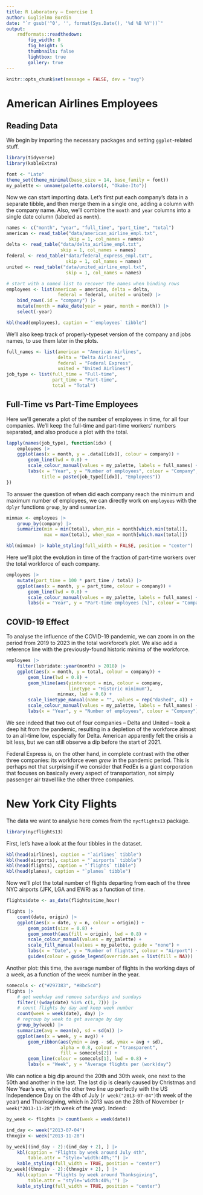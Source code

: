 ```yaml
---
title: R Laboratory – Exercise 1
author: Guglielmo Bordin
date: "`r gsub('^0', '', format(Sys.Date(), '%d %B %Y'))`"
output:
    rmdformats::readthedown:
        fig_width: 8
        fig_height: 5
        thumbnails: false
        lightbox: true
        gallery: true
---
```


```r
knitr::opts_chunk$set(message = FALSE, dev = "svg")
```

# American Airlines Employees
## Reading Data
We begin by importing the necessary packages and setting `ggplot`-related
stuff.

```r
library(tidyverse)
library(kableExtra)

font <- "Lato"
theme_set(theme_minimal(base_size = 14, base_family = font))
my_palette <- unname(palette.colors(4, "Okabe-Ito"))
```

Now we can start importing data. Let’s first put each company’s data in a
separate tibble, and then merge them in a single one, adding a column with
the company name. Also, we’ll combine the `month` and `year` columns into 
a single date column (labeled as `month`).

```r
names <- c("month", "year", "full_time", "part_time", "total")
american <- read_table("data/american_airline_empl.txt",
                       skip = 1, col_names = names)
delta <- read_table("data/delta_airline_empl.txt",
                    skip = 1, col_names = names)
federal <- read_table("data/federal_express_empl.txt",
                      skip = 1, col_names = names)
united <- read_table("data/united_airline_empl.txt",
                      skip = 1, col_names = names)

# start with a named list to recover the names when binding rows
employees <- list(american = american, delta = delta,
                   federal = federal, united = united) |>
    bind_rows(.id = "company") |>
    mutate(month = make_date(year = year, month = month)) |>
    select(-year)
```
```r
kbl(head(employees), caption = "`employees` tibble")
```

We’ll also keep track of properly-typeset version of the company and jobs
names, to use them later in the plots.

```r
full_names <- list(american = "American Airlines",
                   delta = "Delta Airlines",
                   federal = "Federal Express",
                   united = "United Airlines")
job_type <- list(full_time = "Full-time",
                 part_time = "Part-time",
                 total = "Total")
```

## Full-Time vs Part-Time Employees
Here we’ll generate a plot of the number of employees in time, for all 
four companies. We’ll keep the full-time and part-time workers’ numbers
separated, and also produce a plot with the total.

```r
lapply(names(job_type), function(idx) {
    employees |>
    ggplot(aes(x = month, y = .data[[idx]], colour = company)) +
        geom_line(lwd = 0.8) +
        scale_colour_manual(values = my_palette, labels = full_names) +
        labs(x = "Year", y = "Number of employees", colour = "Company",
             title = paste(job_type[[idx]], "Employees"))
})
```

To answer the question of when did each company reach the minimum and 
maximum number of employees, we can directly work on `employees` with the 
`dplyr` functions `group_by` and `summarize`.

```r
minmax <- employees |>
    group_by(company) |>
    summarize(min = min(total), when_min = month[which.min(total)],
              max = max(total), when_max = month[which.max(total)])
```
```r
kbl(minmax) |> kable_styling(full_width = FALSE, position = "center")
```

Here we’ll plot the evolution in time of the fraction of part-time workers
over the total workforce of each company.

```r
employees |>
    mutate(part_time = 100 * part_time / total) |>
    ggplot(aes(x = month, y = part_time, colour = company)) +
        geom_line(lwd = 0.8) +
        scale_colour_manual(values = my_palette, labels = full_names) +
        labs(x = "Year", y = "Part-time employees [%]", colour = "Company")
```

## COVID-19 Effect
To analyse the influence of the COVID-19 pandemic, we can zoom in on the
period from 2019 to 2023 in the total workforce’s plot. We also add a 
reference line with the previously-found historic minima of the workforce.

```r
employees |>
    filter(lubridate::year(month) > 2018) |>
    ggplot(aes(x = month, y = total, colour = company)) +
        geom_line(lwd = 0.8) +
        geom_hline(aes(yintercept = min, colour = company,
                       linetype = "Historic minimum"),
                   minmax, lwd = 0.6) +
        scale_linetype_manual(name = "", values = rep("dashed", 4)) +
        scale_colour_manual(values = my_palette, labels = full_names) +
        labs(x = "Year", y = "Number of employees", colour = "Company")
```

We see indeed that two out of four companies – Delta and United – took a 
deep hit from the pandemic, resulting in a depletion of the workforce 
almost to an all-time low, especially for Delta. American apparently felt
the crisis a bit less, but we can still observe a dip before the start of
2021.

Federal Express is, on the other hand, in complete contrast with the 
other three companies: its workforce even *grew* in the pandemic period.
This is perhaps not that surprising if we consider that FedEx is a giant
corporation that focuses on basically every aspect of transportation, not 
simply passenger air travel like the other three companies.

# New York City Flights
The data we want to analyse here comes from the `nycflights13` package.

```r
library(nycflights13)
```

First, let’s have a look at the four tibbles in the dataset.

```r
kbl(head(airlines), caption = "`airlines` tibble")
kbl(head(airports), caption = "`airports` tibble")
kbl(head(flights), caption = "`flights` tibble")
kbl(head(planes), caption = "`planes` tibble")
```

Now we’ll plot the total number of flights departing from each of the 
three NYC airports (JFK, LGA and EWR) as a function of time.

```r
flights$date <- as_date(flights$time_hour)

flights |>
    count(date, origin) |>
    ggplot(aes(x = date, y = n, colour = origin)) +
        geom_point(size = 0.8) +
        geom_smooth(aes(fill = origin), lwd = 0.8) +
        scale_colour_manual(values = my_palette) +
        scale_fill_manual(values = my_palette, guide = "none") +
        labs(x = "Date", y = "Number of flights", colour = "Airport") +
        guides(colour = guide_legend(override.aes = list(fill = NA)))
```

Another plot: this time, the average number of flights in the working days
of a week, as a function of the week number in the year. 

```r
somecols <- c("#297383", "#8bc5cd")
flights |>
    # get weekday and remove saturdays and sundays
    filter(!(wday(date) %in% c(1, 7))) |>
    # count flights by day and keep week number
    count(week = week(date), day) |>
    # regroup by week to get average by day
    group_by(week) |>
    summarize(avg = mean(n), sd = sd(n)) |>
    ggplot(aes(x = week, y = avg)) +
        geom_ribbon(aes(ymin = avg - sd, ymax = avg + sd),
                    alpha = 0.8, colour = "transparent",
                    fill = somecols[2]) +
        geom_line(colour = somecols[1], lwd = 0.8) +
        labs(x = "Week", y = "Average flights per (work)day")
```

We can notice a big dip around the 20th and 30th week, one next to the 50th
and another in the last. The last dip is clearly caused by Christmas and 
New Year’s eve, while the other two line up perfectly with the US
Independence Day on the 4th of July (`r week("2013-07-04")`th week of
the year) and Thanksgiving, which in 2013 was on the 28th of November
(`r week("2013-11-28")`th week of the year). Indeed:

```r
by_week <- flights |> count(week = week(date))

ind_day <- week("2013-07-04")
thnxgiv <- week("2013-11-28")

by_week[(ind_day - 2):(ind_day + 2), ] |>
    kbl(caption = "Flights by week around July 4th",
        table.attr = "style='width:40%;'") |>
    kable_styling(full_width = TRUE, position = "center")
by_week[(thnxgiv - 2):(thnxgiv + 2), ] |>
    kbl(caption = "Flights by week around Thanksgiving",
        table.attr = "style='width:40%;'") |>
    kable_styling(full_width = TRUE, position = "center")
```